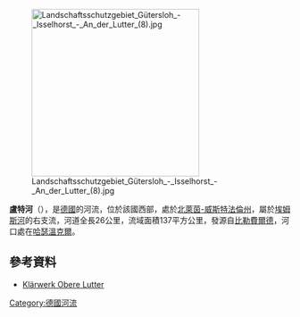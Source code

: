{{Onesource|time=2020-07-07T13:51:42+00:00}}
{{Coord|51|56|56.9|N|8|12|32.09|E|display=title}}

[[Image:Landschaftsschutzgebiet_Gütersloh_-_Isselhorst_-_An_der_Lutter_(8).jpg|300px]]

'''盧特河'''（{{lang-de|Lutter}}），是[[德國|德國]]的河流，位於該國西部，處於[[北萊茵-威斯特法倫州|北萊茵-威斯特法倫州]]，屬於[[埃姆斯河|埃姆斯河]]的右支流，河道全長26公里，流域面積137平方公里，發源自[[比勒費爾德|比勒費爾德]]，河口處在[[哈瑟溫克爾|哈瑟溫克爾]]。

==參考資料==
* [http://www.obere-lutter.de Klärwerk Obere Lutter] {{Wayback|url=http://www.obere-lutter.de/ |date=20210122181205 }}

{{Germany-geo-stub}}
[[Category:德國河流|Category:德國河流]]
